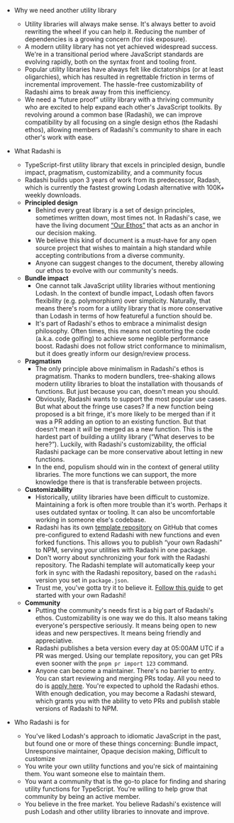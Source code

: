 - Why we need another utility library

  - Utility libraries will always make sense. It's always better to avoid rewriting the wheel if you can help it. Reducing the number of dependencies is a growing concern (for risk exposure).
  - A modern utility library has not yet achieved widespread success. We're in a transitional period where JavaScript standards are evolving rapidly, both on the syntax front and tooling front.
  - Popular utility libraries have always felt like dictatorships (or at least oligarchies), which has resulted in regrettable friction in terms of incremental improvement. The hassle-free customizability of Radashi aims to break away from this inefficiency.
  - We need a “future proof” utility library with a thriving community who are excited to help expand each other's JavaScript toolkits. By revolving around a common base (Radashi), we can improve compatibility by all focusing on a single design ethos (the Radashi ethos), allowing members of Radashi's community to share in each other's work with ease.

- What Radashi is

  - TypeScript-first utility library that excels in principled design, bundle impact, pragmatism, customizability, and a community focus
  - Radashi builds upon 3 years of work from its predecessor, Radash, which is currently the fastest growing Lodash alternative with 100K+ weekly downloads.
  - **Principled design**
    - Behind every great library is a set of design principles, sometimes written down, most times not. In Radashi's case, we have the living document [“Our Ethos”](/our-ethos) that acts as an anchor in our decision making.
    - We believe this kind of document is a must-have for any open source project that wishes to maintain a high standard while accepting contributions from a diverse community.
    - Anyone can suggest changes to the document, thereby allowing our ethos to evolve with our community's needs.
  - **Bundle impact**
    - One cannot talk JavaScript utility libraries without mentioning Lodash. In the context of bundle impact, Lodash often favors flexibility (e.g. polymorphism) over simplicity. Naturally, that means there's room for a utility library that is more conservative than Lodash in terms of how featureful a function should be.
    - It's part of Radashi's ethos to embrace a minimalist design philosophy. Often times, this means not contorting the code (a.k.a. code golfing) to achieve some neglible performance boost. Radashi does not follow strict conformance to minimalism, but it does greatly inform our design/review process.
  - **Pragmatism**
    - The only principle above minimalism in Radashi's ethos is pragmatism. Thanks to modern bundlers, tree-shaking allows modern utility libraries to bloat the installation with thousands of functions. But just because you can, doesn't mean you should.
    - Obviously, Radashi wants to support the most popular use cases. But what about the fringe use cases? If a new function being proposed is a bit fringe, it's more likely to be merged than if it was a PR adding an option to an existing function. But that doesn't mean it _will_ be merged as a new function. This is the hardest part of building a utility library (“What deserves to be here?”). Luckily, with Radashi's customizability, the official Radashi package can be more conservative about letting in new functions.
    - In the end, populism should win in the context of general utility libraries. The more functions we can support, the more knowledge there is that is transferable between projects.
  - **Customizability**
    - Historically, utility libraries have been difficult to customize. Maintaining a fork is often more trouble than it's worth. Perhaps it uses outdated syntax or tooling. It can also be uncomfortable working in someone else's codebase.
    - Radashi has its own [template repository](https://docs.github.com/en/repositories/creating-and-managing-repositories/creating-a-repository-from-a-template) on GitHub that comes pre-configured to extend Radashi with new functions and even forked functions. This allows you to publish “your own Radashi” to NPM, serving your utilities with Radashi in one package.
    - Don't worry about synchronizing your fork with the Radashi repository. The Radashi template will automatically keep your fork in sync with the Radashi repository, based on the `radashi` version you set in `package.json`.
    - Trust me, you've gotta try it to believe it. [Follow this guide](/your-own-radashi) to get started with your own Radashi!
  - **Community**
    - Putting the community's needs first is a big part of Radashi's ethos. Customizability is one way we do this. It also means taking everyone's perspective seriously. It means being open to new ideas and new perspectives. It means being friendly and appreciative.
    - Radashi publishes a beta version every day at 05:00AM UTC if a PR was merged. Using our template repository, you can get PRs even sooner with the `pnpm pr import 123` command.
    - Anyone can become a maintainer. There's no barrier to entry. You can start reviewing and merging PRs today. All you need to do is [apply here](https://github.com/orgs/radashi-org/discussions/4). You're expected to uphold the Radashi ethos. With enough dedication, you may become a Radashi steward, which grants you with the ability to veto PRs and publish stable versions of Radashi to NPM.

- Who Radashi is for

  - You've liked Lodash's approach to idiomatic JavaScript in the past, but found one or more of these things concerning: Bundle impact, Unresponsive maintainer, Opaque decision making, Difficult to customize
  - You write your own utility functions and you're sick of maintaining them. You want someone else to maintain them.
  - You want a community that is the go-to place for finding and sharing utility functions for TypeScript. You're willing to help grow that community by being an active member.
  - You believe in the free market. You believe Radashi's existence will push Lodash and other utility libraries to innovate and improve.
